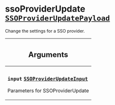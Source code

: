 <!--
  _____   ____    _   _  ____ _______   ______ _____ _____ _______
  |  __  / __   |  | |/ __ __   __| |  ____|  __ _   _|__   __|
  | |  | | |  | | |  | | |  | | | |    | |__  | |  | || |    | |
  | |  | | |  | | | . ` | |  | | | |    |  __| | |  | || |    | |
  | |__| | |__| | | |  | |__| | | |    | |____| |__| || |_   | |
  |_____/ ____/  |_| _|____/  |_|    |______|_____/_____|  |_|
  This file is auto-generated by script/generate_graphql_api_content.sh,
  please build the schema.json by running `rails api:graph:export`
  with https://github.com/buildkite/buildkite/,
  replace the content in data/graphql_data_schema.json
  and run the generation script `./scripts/generate-graphql-api-content.sh`.
-->
<!-- vale off -->

<h1 class="has-pills" data-algolia-exclude>
  ssoProviderUpdate
  <a href="/docs/apis/graphql/schemas/object/ssoproviderupdatepayload" class="pill pill--object pill--normal-case pill--large" title="Go to OBJECT SSOProviderUpdatePayload"><code>SSOProviderUpdatePayload</code></a>

</h1>
<!-- vale on -->

<p>Change the settings for a SSO provider.</p>

<table class="responsive-table responsive-table--single-column-rows">
  <thead>
    <th>
      <h2 data-algolia-exclude>Arguments</h2>
    </th>
  </thead>
  <tbody>
    <tr>
      <td>
        <h3 class="is-small has-pills">
          <code>input</code>
          <a
            href="/docs/apis/graphql/schemas/input_object/ssoproviderupdateinput"
            class="pill pill--input_object pill--normal-case pill--medium"
            title="Go to INPUT_OBJECT SSOProviderUpdateInput"
          >
            <code>SSOProviderUpdateInput</code>
          </a>
        </h3>
        <p>Parameters for SSOProviderUpdate</p>
      </td>
    </tr>
  </tbody>
</table>
